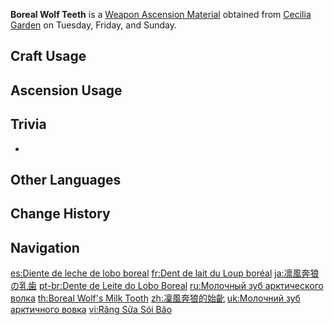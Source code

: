 {{Item Infobox
|id          = 114005
|image       = Item Boreal Wolf's Milk Tooth.png
|type        = Weapon Ascension Materials
|invCategory = Character Development Items
|group       = Boreal Wolf Teeth
|quality     = 2
|description = [[Boreas|Andrius]]' wolf pack is its blessed honor guard, and even the milk teeth of a wolf cub possess great potential.<br>In the past, the [[god]]s had the responsibility to love all people. Andrius was therefore quite unusual in that he became leader of the wolves, while only welcoming abandoned babies and wanderers when it came to humans.
|day1        = Tuesday
|day2        = Friday
|day3        = Sunday
|source1     = Cecilia Garden
|source2     = Purchase from the [[Souvenir Shop]] in [[Mondstadt]]
|source3     = [[Parametric Transformer]]
}}
'''Boreal Wolf Teeth''' is a [[Weapon Ascension Material]] obtained from [[Cecilia Garden]] on Tuesday, Friday, and Sunday.

==Craft Usage==
{{Craft Usage}}

==Ascension Usage==
{{Ascension Usage}}

==Trivia==
* {{Mail Attachments by Category List|Boreal Wolf's Milk Tooth}}

==Other Languages==
{{Other Languages
|en      = Boreal Wolf's Milk Tooth
|zhs     = 凛风奔狼的始龀
|zhs_rm  = Lǐnfēng Bēnláng de Shǐchèn
|zht     = 凜風奔狼的始齔
|zht_rm  = Lǐnfēng Bēnláng de Shǐchèn
|zh_tl   = Milk Tooth of the Cold Wind Running Wolf
|ja      = 凛風奔狼の乳歯
|ja_rm   = Rinfuu Honrou no Nyuushi{{Assumed}}
|ja_tl   = Milk Tooth of the Cold Wind Running Wolf
|ko      = 칼바람 울프의 젖니
|ko_rm   = Kalbaram Ulpeu-ui Jeonni
|ko_tl   = Baby Tooth of Biting Wind Wolf
|es      = Diente de leche de lobo boreal
|es_tl   = Boreal Wolf Milk Tooth
|fr      = Dent de lait du Loup boréal
|fr_tl   = Boreal Wolf's Milk Tooth
|ru      = Молочный зуб арктического волка
|ru_tl   = Arctic Wolf's Milk Tooth
|th      = Boreal Wolf's Milk Tooth
|vi      = Răng Sữa Sói Bão
|vi_tl   = 
|de      = Milchzahn des borealischen Wolfs
|de_tl   = Milk Tooth of the Boreal Wolf
|id      = Boreal Wolf's Milk Tooth
|pt      = Dente de Leite do Lobo Boreal
|pt_tl   = Boreal Wolf's Milk Tooth
|tr      = Kutup Kurdunun Süt Dişi
|tr_tl   = Arctic Wolf's Milk Tooth
|it      = Dente da latte del Lupo boreale
|it_tl   = 
}}

==Change History==
{{Change History|1.0}}

==Navigation==
{{Development Item Navbox|Weapon Materials}}

[[es:Diente de leche de lobo boreal]]
[[fr:Dent de lait du Loup boréal]]
[[ja:凛風奔狼の乳歯]]
[[pt-br:Dente de Leite do Lobo Boreal]]
[[ru:Молочный зуб арктического волка]]
[[th:Boreal Wolf's Milk Tooth]]
[[zh:凜風奔狼的始齔]]
[[uk:Молочний зуб арктичного вовка]]
[[vi:Răng Sữa Sói Bão]]